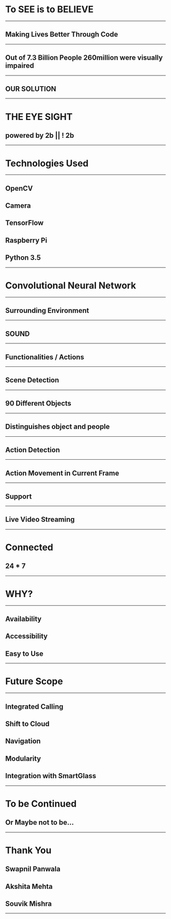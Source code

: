 # To SEE is to BELIEVE
---
## Making Lives Better Through Code
---
## Out of 7.3 Billion People 260million were visually impaired
---
## OUR SOLUTION
---
# THE EYE SIGHT
## powered by 2b || ! 2b
---
# Technologies Used
---
## OpenCV
## Camera
## TensorFlow
## Raspberry Pi
## Python 3.5
---
# Convolutional Neural Network
---
## Surrounding Environment
---
## SOUND 
---
## Functionalities / Actions
---
## Scene Detection
---
## 90 Different Objects
---
## Distinguishes object and people
---
## Action Detection
---
## Action Movement in Current Frame 
---
## Support
---
## Live Video Streaming
---
# Connected
## 24 * 7
---
# WHY?
---
## Availability
## Accessibility
## Easy to Use
---
# Future Scope
---
## Integrated Calling
## Shift to Cloud
## Navigation
## Modularity
## Integration with SmartGlass
---
# To be Continued 
## Or Maybe not to be...
---
# Thank You
## Swapnil Panwala
## Akshita Mehta
## Souvik Mishra
---

